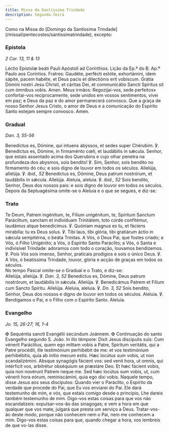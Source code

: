 ```yaml
---
title: Missa da Santíssima Trindade
description: Segunda-feira
---
```


<aside>
  Como na Missa do [Domingo da Santíssima
  Trindade](/missal/pentecostes/santissimatrindade), excepto:
</aside>

### Epístola

<em>2 Cor. 13, 11 & 13</em>

<div class="side-by-side not-content">
  <span>Léctio Epístolæ beáti Pauli Apóstoli ad Corínthios.</span>
  <span>Lição da Ep.ª do B. Ap.º Paulo aos Coríntios.</span>
  <span>
    Fratres: Gaudéte, perfécti estóte, exhortámini, idem sápite, pacem habéte,
    et Deus pacis et dilectiónis erit vobíscum. Grátia Dómini nostri Jesu
    Christi, et cáritas Dei, et communicátio Sancti Spíritus sit cum ómnibus
    vobis. Amen.
  </span>
  <span>
    Meus irmãos: Regozijai-vos, sede perfeitos» confortai-vos reciprocamente,
    sede unidos em vossos sentimentos, vivei em paz; e Deus da paz e do amor
    permanecerá convosco. Que a graça de nosso Senhor Jesus Cristo, o amor de
    Deus e a comunicação do Espírito Santo estejam sempre convosco. Amen.
  </span>
</div>

### Gradual

<em>Dan. 3, 55-56</em>

<div class="side-by-side not-content">
  <span>
    Benedíctus es, Dómine, qui íntuens abýssos, et sedes super Chérubim. ℣.
    Benedíctus es, Dómine, in firmaménto cœli, et laudábilis in sǽcula.
  </span>
  <span>
    Senhor, que estais assentado acima dos Querubins e cujo olhar penetra na
    profundeza dos abysmos, sois bendito! ℣. Sim, Senhor, sois bendito no
    firmamento do céu; e sois digno de louvor em todos os séculos.
  </span>
  <span>
    Allelúja, allelúja. ℣. <em>ibid., 52</em> Benedíctus es, Dómine, Deus patrum
    nostrórum, et laudábilis in sǽcula. Allelúja.
  </span>
  <span>
    Aleluia, aleluia. ℣. <em>ibid., 52</em> Sois bendito, Senhor, Deus dos
    nossos pais: e sois digno de louvor em todos os séculos.
  </span>
</div>

<aside>
  Depois da Septuagésima omite-se o Aleluia e o que se segues, e diz-se:
</aside>

### Trato

<div class="side-by-side not-content">
  <span>
    Te Deum, Patrem ingénitum, te, Fílium unigénitum, te, Spíritum Sanctum
    Paráclitum, sanctam et indivíduam Trinitátem, toto corde confitémur,
    laudámus atque benedícimus. ℣. Quóniam magnus es tu, et fáciens mirabília:
    tu es Deus solus. ℣. Tibi laus, tibi glória, tibi gratiárum áctio in sǽcula
    sempitérna, o beáta Trinitas.
  </span>
  <span>
    A Vós, ó Deus Pai, que fostes criado; a Vós, ó Filho Unigénito; a Vós, ó
    Espírito Santo Paráclito; a Vós, ó Santa e indivisível Trindade: adoramos
    com todo o coração, louvamos bendizemos. ℣. Pois Vós sois imenso, Senhor,
    praticais prodígios e sois o único Deus. ℣. A Vós, ó beatíssima Trindade,
    louvor, glória e acção de graças em todos os séculos.
  </span>
</div>

<aside>No tempo Pascal omite-se o Gradual e o Trato, e diz-se:</aside>

<div class="side-by-side not-content">
  <span>
    Allelúja, allelúja. ℣. <em>Dan. 3, 52</em> Benedíctus es, Dómine, Deus
    patrum nostrórum, et laudábilis in sǽcula. Allelúja. ℣. Benedicámus Patrem
    et Fílium cum Sancto Spíritu. Allelúja.
  </span>
  <span>
    Aleluia, aleluia. ℣. <em>Dn. 3, 52</em> Sois bendito, Senhor, Deus dos
    nossos e digno de louvor em todos os séculos. Aleluia. ℣. Bendigamos o Pai,
    e o Filho com o Espírito Santo. Aleluia.
  </span>
</div>

### Evangelho

<em>Jo. 15, 26-27; 16, 1-4</em>

<div class="side-by-side not-content">
  <span>
    <span class="cross text-red-500">✠</span> Sequéntia sancti Evangélii
    secúndum Joánnem.
  </span>
  <span>
    <span class="cross text-red-500">✠</span> Continuação do santo Evangelho
    segundo S. João.
  </span>
  <span>
    In illo témpore: Dixit Jesus discípulis suis: Cum vénerit Paráclitus, quem
    ego mittam vobis a Patre, Spíritum veritátis, qui a Patre procédit, ille
    testimónium perhibébit de me: et vos testimónium perhibébitis, quia ab
    inítio mecum estis. Hæc locútus sum vobis, ut non scandalizémini. Absque
    synagógis fácient vos: sed venit hora, ut omnis, qui intérficit vos,
    arbitrétur obséquium se præstáre Deo. Et hæc fácient vobis, quia non
    novérunt Patrem neque me. Sed hæc locútus sum vobis, ut, cum vénerit hora
    eórum, reminiscámini, quia ego dixi vobis.
  </span>
  <span>
    Naquele tempo, disse Jesus aos seus discípulos: Quando vier o Paráclito, o
    Espírito da verdade que procede do Pai, que Eu vos enviarei do Pai. Ele dará
    testemunho de mim, e vós, que estais comigo desde o princípio, Lhe dareis
    também testemunho de mim. Digo-vos estas coisas para que vos não
    escandalizeis: expulsar-vos-ão das sinagogas; e vem a hora em que qualquer
    que vos mate, julgará que presta um serviço a Deus. Tratar-vos-ão deste
    modo, porque não conhecem nem o Pai, nem me conhecem a mim. Digo-vos estas
    coisas para que, quando chegar a hora, vos lembreis de que vo-las disse.
  </span>
</div>
